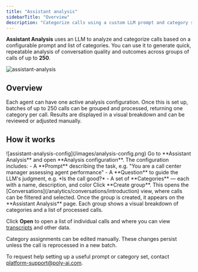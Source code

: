```yaml
---
title: "Assistant analysis"
sidebarTitle: "Overview"
description: "Categorize calls using a custom LLM prompt and category set."
---
```


**Assistant Analysis** uses an LLM to analyze and categorize calls based on a configurable prompt and list of categories. You can use it to generate quick, repeatable analysis of conversation quality and outcomes across groups of calls of up to **250**.

![assistant-analysis](/images/assistant-analysis-main.png)

## Overview

Each agent can have one active analysis configuration. Once this is set up, batches of up to 250 calls can be grouped and processed, returning one category per call. Results are displayed in a visual breakdown and can be reviewed or adjusted manually.

## How it works

<Steps>

<Step title="1. Create or edit your analysis configuration">
![assistant-analysis-config](/images/analysis-config.png)
Go to **Assistant Analysis** and open **Analysis configuration**. The configuration includes:
- A **Prompt** describing the task, e.g. "You are a call center manager assessing agent performance"
- A **Question** to guide the LLM's judgment, e.g. *Is the call good?*
- A set of **Categories** — each with a name, description, and color
</Step>

<Step title="2. Group calls for analysis">
Click **Create group**. This opens the [Conversations](/analytics/conversations/introduction) view, where calls can be filtered and selected.
</Step>

<Step title="3. View results">
Once the group is created, it appears on the **Assistant Analysis** page. Each group shows a visual breakdown of categories and a list of processed calls.

Click **Open** to open a list of individual calls and where you can view [transcripts](/call-data/studio-transcripts) and other data.
</Step>

<Step title="4. Edit if needed">
Category assignments can be edited manually. These changes persist unless the call is reprocessed in a new batch.
</Step>

</Steps>

To request help setting up a useful prompt or category set, contact [platform-support@poly-ai.com](mailto:platform-support@poly-ai.com).